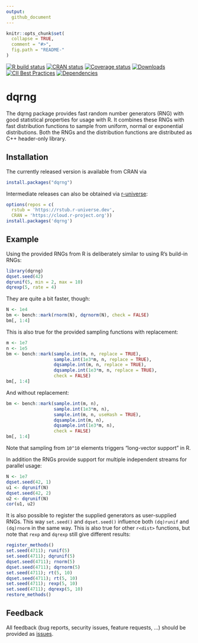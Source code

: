 ```yaml
---
output:
  github_document
---
```


<!-- README.md is generated from README.Rmd. Please edit that file -->

```r
knitr::opts_chunk$set(
  collapse = TRUE,
  comment = "#>",
  fig.path = "README-"
)
```

  [![R build status](https://github.com/daqana/dqrng/workflows/R-CMD-check/badge.svg)](https://github.com/daqana/dqrng/actions)
[![CRAN status](https://www.r-pkg.org/badges/version/dqrng)](https://cran.r-project.org/package=dqrng)
[![Coverage status](https://codecov.io/gh/daqana/dqrng/branch/main/graph/badge.svg)](https://app.codecov.io/github/daqana/dqrng?branch=main)
[![Downloads](https://cranlogs.r-pkg.org/badges/dqrng?color=brightgreen)](https://www.r-pkg.org/pkg/dqrng)
[![CII Best Practices](https://bestpractices.coreinfrastructure.org/projects/2157/badge)](https://bestpractices.coreinfrastructure.org/projects/2157)
[![Dependencies](https://tinyverse.netlify.com/badge/dqrng)](https://cran.r-project.org/package=dqrng)

# dqrng

The dqrng package provides fast random number generators (RNG) with good statistical properties for usage with R.
It combines these RNGs with fast distribution functions to sample from uniform, normal or exponential distributions.
Both the RNGs and the distribution functions are distributed as C++ header-only library.

## Installation

The currently released version is available from CRAN via

```r
install.packages("dqrng")
```

Intermediate releases can also be obtained via
[r-universe](https://rstub.r-universe.dev/dqrng):

```r
options(repos = c(
  rstub = 'https://rstub.r-universe.dev',
  CRAN = 'https://cloud.r-project.org'))
install.packages('dqrng')
```

## Example

Using the provided RNGs from R is deliberately similar to using R's build-in RNGs:

```r
library(dqrng)
dqset.seed(42)
dqrunif(5, min = 2, max = 10)
dqrexp(5, rate = 4)
```

They are quite a bit faster, though:

```r
N <- 1e4
bm <- bench::mark(rnorm(N), dqrnorm(N), check = FALSE)
bm[, 1:4]
```

This is also true for the provided sampling functions with replacement:

```r
m <- 1e7
n <- 1e5
bm <- bench::mark(sample.int(m, n, replace = TRUE),
                  sample.int(1e3*m, n, replace = TRUE),
                  dqsample.int(m, n, replace = TRUE),
                  dqsample.int(1e3*m, n, replace = TRUE),
                  check = FALSE)
bm[, 1:4]
```

And without replacement:

```r
bm <- bench::mark(sample.int(m, n),
                  sample.int(1e3*m, n),
                  sample.int(m, n, useHash = TRUE),
                  dqsample.int(m, n),
                  dqsample.int(1e3*m, n),
                  check = FALSE)
bm[, 1:4]
```

Note that sampling from `10^10` elements triggers "long-vector support" in R.

In addition the RNGs provide support for multiple independent streams for parallel usage:

```r
N <- 1e7
dqset.seed(42, 1)
u1 <- dqrunif(N)
dqset.seed(42, 2)
u2 <- dqrunif(N)
cor(u1, u2)
```

It is also possible to register the supplied generators as user-supplied RNGs. This way `set.seed()` and `dqset.seed()` influence both `(dq)runif` and `(dq)rnorm` in the same way. This is also true for other `r<dist>` functions, but note that `rexp` and `dqrexp` still give different results: 

```r
register_methods()
set.seed(4711); runif(5)
set.seed(4711); dqrunif(5)
dqset.seed(4711); rnorm(5)
dqset.seed(4711); dqrnorm(5)
set.seed(4711); rt(5, 10)
dqset.seed(4711); rt(5, 10)
set.seed(4711); rexp(5, 10)
set.seed(4711); dqrexp(5, 10)
restore_methods()
```

## Feedback

All feedback (bug reports, security issues, feature requests, ...) should be provided as [issues](https://github.com/daqana/dqrng/issues).

